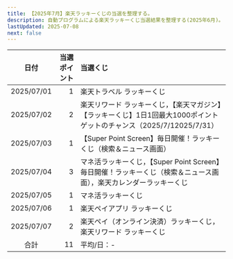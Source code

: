 ```yaml
---
title: 【2025年7月】楽天ラッキーくじの当選を整理する。
description: 自動プログラムによる楽天ラッキーくじ当選結果を整理する(2025年6月)。
lastUpdated: 2025-07-08
next: false
---
```



<CloudinaryImage txt={imageTxt} wid='800'></CloudinaryImage>
<NoteRakutenKuji></NoteRakutenKuji>


| 日付 | 当選ポイント | 当選くじ |
| :---: | ---: | :--- |
| 2025/07/01 | 1 | 楽天トラベル ラッキーくじ |
| 2025/07/02 | 2 | 楽天リワード ラッキーくじ，【楽天マガジン】【ラッキーくじ】1日1回最大1000ポイントゲットのチャンス（2025/7/12025/7/31） |
| 2025/07/03 | 1 | 【Super Point Screen】毎日開催！ラッキーくじ（検索＆ニュース画面） |
| 2025/07/04 | 3 | マネ活ラッキーくじ，【Super Point Screen】毎日開催！ラッキーくじ（検索＆ニュース画面），楽天カレンダーラッキーくじ |
| 2025/07/05 | 1 | マネ活ラッキーくじ |
| 2025/07/06 | 1 | 楽天ペイアプリ ラッキーくじ |
| 2025/07/07 | 2 | 楽天ペイ（オンライン決済）ラッキーくじ，楽天リワード ラッキーくじ |
| 合計 | 11 | 平均/日：- |